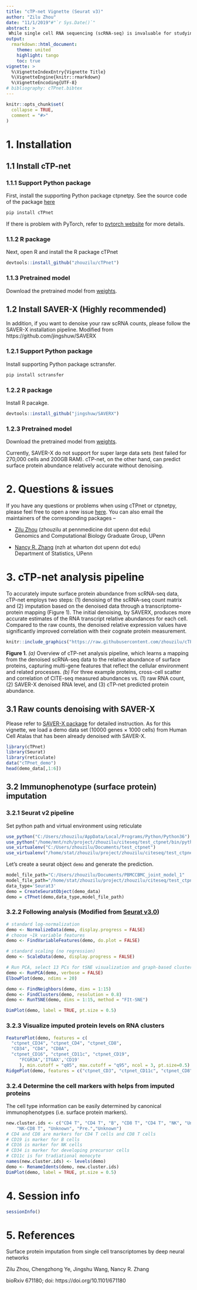 ```yaml
---
title: "cTP-net Vignette (Seurat v3)"
author: "Zilu Zhou"
date: "11/1/2019"#"`r Sys.Date()`"
abstract: >
 While single cell RNA sequencing (scRNA-seq) is invaluable for studying cell populations, cell-surface proteins are often integral markers of cellular function and serve as primary targets for therapeutic intervention.  Here we propose a transfer learning framework, single *c*ell *T*ranscriptome to *P*rotein prediction with deep neural *net*work (cTP-net), to impute surface protein abundances from scRNA-seq data by learning from existing single-cell multi-omic resources. For more detail, please check our [biorixv preprint](https://www.biorxiv.org/content/10.1101/671180v1)
output: 
  rmarkdown::html_document:
    theme: united
    highlight: tango
    toc: true
vignette: >
  %\VignetteIndexEntry{Vignette Title}
  %\VignetteEngine{knitr::rmarkdown}
  %\VignetteEncoding{UTF-8}
# bibliography: cTPnet.bibtex
---
```


```r
knitr::opts_chunk$set(
  collapse = TRUE,
  comment = "#>"
)
```

# 1. Installation
## 1.1 Install cTP-net
### 1.1.1 Support Python package
First, install the supporting Python package ctpnetpy. See the source code of the package [here](http://github.com/zhouzilu/ctpnetpy)

```python
pip install cTPnet
```
If there is problem with PyTorch, refer to [pytorch website](https://pytorch.org/) for more details.

### 1.1.2 R package
Next, open R and install the R package cTPnet
```r
devtools::install_github("zhouzilu/cTPnet")
```

### 1.1.3 Pretrained model
Download the pretrained model from [weights](https://github.com/zhouzilu/ctpnetpy/tree/developing/ctpnet/weight).

## 1.2 Install SAVER-X (Highly recommended)
In addition, if you want to denoise your raw scRNA counts, please follow the SAVER-X installation pipeline. Modified from https://github.com/jingshuw/SAVERX

### 1.2.1 Support Python package
Install supporting Python package sctransfer.
```python
pip install sctransfer
```
### 1.2.2 R package
Install R pacakge.
```R
devtools::install_github("jingshuw/SAVERX")
```
### 1.2.3 Pretrained model
Download the pretrained model from [weights](https://github.com/zhouzilu/ctpnetpy/tree/developing/ctpnet/weight).


Currently, SAVER-X do not support for super large data sets (test failed for 270,000 cells and 200GB RAM). cTP-net, on the other hand, can predict surface protein abundance relatively accurate without denoising.


# 2. Questions & issues
If you have any questions or problems when using cTPnet or ctpnetpy, please feel free to open a new issue [here](https://github.com/zhouzilu/cTPnet/issues). You can also email the maintainers of the corresponding packages -- 

* [Zilu Zhou](https://statistics.wharton.upenn.edu/profile/zhouzilu/) (zhouzilu at pennmedicine dot upenn dot edu)
  <br>
  Genomics and Computational Biology Graduate Group, UPenn

* [Nancy R. Zhang](https://statistics.wharton.upenn.edu/profile/nzh/) (nzh at wharton dot upenn dot edu)
  <br>
  Department of Statistics, UPenn

# 3. cTP-net analysis pipeline

To accurately impute surface protein abundance from scRNA-seq data, cTP-net employs two steps: (1) denoising of the scRNA-seq count matrix and (2) imputation based on the denoised data through a transcriptome-protein mapping (Figure 1).  The initial denoising, by SAVERX, produces more accurate estimates of the RNA transcript relative abundances for each cell.  Compared to the raw counts, the denoised relative expression values have significantly improved correlation with their cognate protein measurement.  

```r
knitr::include_graphics("https://raw.githubusercontent.com/zhouzilu/cTPnet/master/figure/FIG_pkg.jpg")
```
  **Figure 1**. *(a)* Overview of cTP-net analysis pipeline, which learns a mapping from the denoised scRNA-seq data to the relative abundance of surface proteins, capturing multi-gene features that reflect the cellular environment and related processes. *(b)* For three example proteins, cross-cell scatter and correlation of CITE-seq measured abundances vs. (1) raw RNA count, (2) SAVER-X denoised RNA level, and (3) cTP-net predicted protein abundance.

## 3.1 Raw counts denoising with SAVER-X 
Please refer to [SAVER-X package](https://github.com/jingshuw/SAVERX) for detailed instruction. As for this vignette, we load a demo data set (10000 genes $\times$ 1000 cells) from Human Cell Atalas that has been already denoised with SAVER-X.

```r
library(cTPnet)
library(Seurat)
library(reticulate)
data("cTPnet_demo")
head(demo_data[,1:6])
```

## 3.2 Immunophenotype (surface protein) imputation
### 3.2.1 Seurat v2 pipeline

Set python path and virtual environment using reticulate
```r
use_python("C:/Users/zhouzilu/AppData/Local/Programs/Python/Python36")
use_python("/home/mnt/nzh/project/zhouzilu/citeseq/test_ctpnet/bin/python")
use_virtualenv("C:/Users/zhouzilu/Documents/test_ctpnet")
use_virtualenv("/home/stat/zhouzilu/project/zhouzilu/citeseq/test_ctpnet")
```


Let's create a seurat object `demo` and generate the prediction.
```r
model_file_path="C:/Users/zhouzilu/Documents/PBMCCBMC_joint_model_1"
model_file_path="/home/stat/zhouzilu/project/zhouzilu/citeseq/test_ctpnet/cTPnet_weight_24"
data_type='Seurat3'
demo = CreateSeuratObject(demo_data)
demo = cTPnet(demo,data_type,model_file_path)
```

### 3.2.2 Following analysis (Modified from [Seurat v3.0](https://satijalab.org/seurat/v3.0/multimodal_vignette.html))
```r
# standard log-normalization
demo <- NormalizeData(demo, display.progress = FALSE)
# choose ~1k variable features
demo <- FindVariableFeatures(demo, do.plot = FALSE)

# standard scaling (no regression)
demo <- ScaleData(demo, display.progress = FALSE)

# Run PCA, select 13 PCs for tSNE visualization and graph-based clustering
demo <- RunPCA(demo, verbose = FALSE)
ElbowPlot(demo, ndims = 20)

demo <- FindNeighbors(demo, dims = 1:15)
demo <- FindClusters(demo, resolution = 0.8)
demo <- RunTSNE(demo, dims = 1:15, method = "FIt-SNE")
```

```r
DimPlot(demo, label = TRUE, pt.size = 0.5)
```

### 3.2.3 Visualize imputed protein levels on RNA clusters
```r
FeaturePlot(demo, features = c(
  "ctpnet_CD34", "ctpnet_CD4", "ctpnet_CD8", 
  "CD34", "CD4", "CD8A",
  "ctpnet_CD16", "ctpnet_CD11c", "ctpnet_CD19", 
     "FCGR3A",'ITGAX','CD19'
     ), min.cutoff = "q05", max.cutoff = "q95", ncol = 3, pt.size=0.5)
RidgePlot(demo, features = c("ctpnet_CD3", "ctpnet_CD11c", "ctpnet_CD8", "ctpnet_CD16"), ncol = 2)
```

### 3.2.4 Determine the cell markers with helps from imputed proteins
The cell type information can be easily determined by canonical immunophenotypes (i.e. surface protein markers).
```r
new.cluster.ids <- c("CD4 T", "CD4 T", "B", "CD8 T", "CD4 T", "NK", "Unknown", "Mono", 
    "NK-CD8 T", "Unknown", "Pre.","Unknown")
# CD4 and CD8 are markers for CD4 T cells and CD8 T cells
# CD19 is marker for B cells
# CD16 is marker for NK cells
# CD34 is marker for developing precursor cells
# CD11c is for tradiational monocyte
names(new.cluster.ids) <- levels(demo)
demo <- RenameIdents(demo, new.cluster.ids)
DimPlot(demo, label = TRUE, pt.size = 0.5)
```

# 4. Session info

```r
sessionInfo()
```

# 5. References

Surface protein imputation from single cell transcriptomes by deep neural networks

Zilu Zhou, Chengzhong Ye, Jingshu Wang, Nancy R. Zhang

bioRxiv 671180; doi: https://doi.org/10.1101/671180

